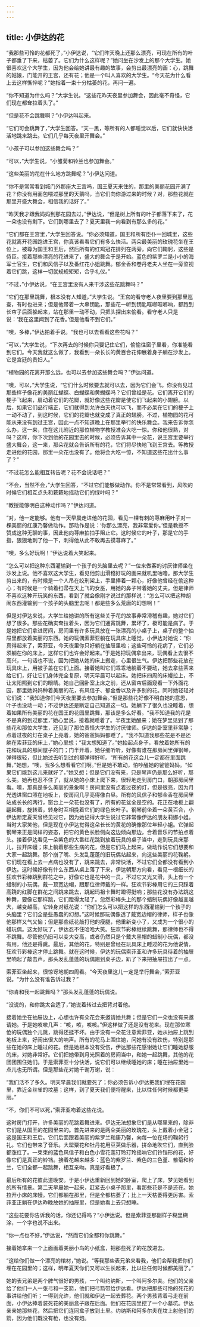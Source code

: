 ```yaml
---
---
---
```

title: 小伊达的花
---



“我那些可怜的花都死了，”小伊达说，“它们昨天晚上还那么漂亮，可现在所有的叶子都垂了下来，枯萎了。它们为什么这样呢？”她问坐在沙发上的那个大学生。她很喜欢这个大学生，因为他会给她讲最有趣的故事，会剪出最漂亮的画：心，跳舞的姑娘，门能开的王宫，还有花；他是一个叫人喜欢的大学生。“今天花为什么看上去这样憔悴呢？”她指着一束十分枯萎的花，再问一遍。

“你不知道为什么吗？”大学生说。“这些花昨天夜里参加舞会，因此毫不奇怪，它们现在都耷拉着头了。”

“但是花不会跳舞啊？”小伊达叫起来。

“它们可会跳舞了，”大学生回答。“天一黑，等所有的人都睡觉以后，它们就快快活活地跳来跳去。它们几乎每天夜里开舞会。”

“小孩子可以参加这些舞会吗？”

“可以，”大学生说，“小雏菊和铃兰也参加舞会。”

“这些美丽的花在什么地方跳舞呢？”小伊达问道。

“你不是常常看到城门外那座大王宫吗，国王夏天来住的，那里的美丽花园开满了花？你没有用面包喂过那里的天鹅吗，当它们向你游过来的时候？对，那些花就在那里开盛大舞会，相信我的话好了。”

“昨天我才跟我妈妈到那花园去过，”伊达说，“但是树上所有的叶子都落下来了，花一朵也没有剩下。它们到哪里去了？夏天里我一向看到有那么多的花。”

“它们都在王宫里，”大学生回答说。“你必须知道，国王和所有臣仆一回城里，这些花就离开花园跑进王宫，你真该看看它们有多么快活。两朵最美丽的玫瑰花坐在王位上，被尊为国王和王后，然后所有的红鸡冠花排列在两旁，向它们鞠躬，这些是侍臣。接着那些漂亮的花进来了，盛大的舞会于是开始。蓝色的紫罗兰是小小的海军士官生，它们和风信子以及番红花小姐跳舞。郁金香和卷丹老夫人坐在一旁监视着它们跳，这样一切就规规矩矩，合乎礼仪。”

“不过，”小伊达说，“在王宫里没有人来干涉这些花跳舞吗？”

“它们在那里跳舞，根本没有人知道，”大学生说。“王宫的看守老人夜里要到那里巡查，有时也进来；但是他带着一大串钥匙，那些花一听到钥匙哐啷哐啷响，都跑到长帘子后面躲起来，站在那里一动不动，只把头探出来偷看。看守老人只是说：‘我在这里闻到了花香。’但是他看不到它们。”

“噢，多棒，”伊达拍着手说。“我也可以去看看这些花吗？”

“可以，”大学生说，“下次再去的时候你只要记住它们，偷偷往窗子里看，你准能看到它们。今天我就这么做了，我看到一朵长长的黄百合花伸展着身子躺在沙发上。它是宫廷的贵妇人。”

“植物园的花离开那么远，也可以去参加这些舞会吗？”伊达问道。

“噢，可以，”大学生说，“它们什么时候要去就可以去，因为它们会飞。你没有见过那些样子像花的美丽红蝴蝶、白蝴蝶和黄蝴蝶吗？它们曾经是花。它们离开它们的梗子飞起来，扇动着它们的花瓣，就好像这些花瓣是使它们飞起来的小翅膀。以后，如果它们品行端正，它们就得到允许白天也可以飞，而不必呆在它们的梗子上一动不动了，到这时候，它们的花瓣也就变成了真正的翅膀。不过，植物园的花可能从来没有到过王宫，因此一点不知道晚上在那里举行的快乐舞会。我来告诉你怎么办，这一来，住在这儿附近的那位植物学教授准会大吃一惊。你和他很熟，对吗？这样，你下次到他的花园里去的时候，必须告诉其中一朵花，说王宫里要举行盛大舞会，这一来，那朵花就会告诉所有的花，它们将尽快地飞到王宫去。等教授走进他的花园，那里一朵花也没有了。他将会大吃一惊，不知道这些花出什么事了？”

“不过花怎么能相互转告呢？花不会说话吧？”

“不会，当然不会，”大学生回答，“不过它们能够做动作。你不是常常看到，风吹的时候它们相互点头和簌簌地摇动它们的绿叶吗？”

“教授能够明白这种动作吗？”伊达问道。

“对，他一定能够。他有一天早晨走进他的花园，看见一棵有刺的荨麻用叶子对一棵美丽的红康乃馨做动作。那动作是说：‘你那么漂亮，我非常爱你。’但是教授不赞成这种无聊的事，因此他向荨麻拍拍手阻止它。这时候它的叶子，那是它的手指，狠狠地刺了他一下，刺得他从此不敢再去摸荨麻了。”

“噢，多么好玩啊！”伊达说着大笑起来。

“怎么可以把这种东西灌输到一个孩子的头脑里去呢？”一位来做客的讨厌律师坐在沙发上说。他不喜欢这大学生，看见他剪出滑稽好玩的画来就叽里咕噜。那大学生剪出来的，有时候是一个人吊在绞刑架上，手里捧着一颗心，好像他曾经在偷这种心；有时候是一个骑着扫帚在天上飞的女巫，用她的鼻子带着她的丈夫。但是律师不喜欢这种开玩笑的东西，看到了就会像刚才说过的那样说：“怎么可以把这种胡闹东西灌输到一个孩子的头脑里去呢！都是些多么荒唐的幻想啊！”

但是对伊达来说，大学生给她讲的所有这些关于花的故事非常滑稽有趣，她对它们想了很多。那些花确实耷拉着头，因为它们通宵跳舞，累坏了，极可能是病了。于是她把它们拿进房间，房间里有许多玩具放在一张漂亮的小桌子上，桌子的整个抽屉里都放着美丽的东西。她的玩偶索菲亚躺在玩具床上睡觉，小伊达对她说：“你真得起来了，索菲亚，今天夜里你只好躺在抽屉里啦；这些可怜的花病了，它们必须躺在你的床上，这样它们也许会好起来。”于是她把玩偶拿出来，玩偶看上去很不高兴，一句话也不说，因为把她从她的床上搬走，心里很生气。伊达把那些花放在玩具床上，用被子盖在它们上面。接着她叫它们乖乖地躺着不要动，她去拿些茶来给它们，好让它们身体完全复原，明天早晨可以起床。她把床四周的床幔拉上，不让太阳照到它们的眼睛。她自己回卧室上床之前，还从窗帘后面窥看一下外面花园，那里她妈妈种着美丽的花，有风信子、郁金香以及许多别的花。同时她轻轻对它们说：“我知道你们今天夜里要去参加舞会。”但是那些花好像不明白她的意思，叶子也没动一动；不过伊达还是断定自己知道这一切。她躺下了很久也没睡着，想着如果所有美丽的花在国王的花园里跳舞，那该是多么好看。“我不知道我的花是不是真的到过那里，”她心里说，接着就睡着了。半夜里她醒来；她在梦里见到了那些花和那位大学生，还见到了那位责怪大学生的讨厌律师。伊达的卧室里非常静；点着过夜的灯在桌子上亮着，她的爸爸妈妈都睡了。“我不知道我那些花是不是还躺在索菲亚的床上，”她心里想；“我太想知道了。”她抬起点身子，看放着她所有的花和玩具的那间屋子的门；门半开着，她仔细听听，好像有谁在那房间里弹钢琴，弹得很轻，但比她过去听到过的都弹得好听。“所有的花这会儿一定都在里面跳舞，”她想，“噢，我多么想看看它们啊。”但是她不敢动，怕吵醒她的爸爸妈妈。“如果它们能到这儿来就好了，”她又想；但是它们没有来，只是琴声仍是那么好听，那么美。她再也忍不住了，就从她的小床上爬下来，很轻地走到房门口，朝那房间里看。噢，那真是多么美丽的景象啊！房间里没有点着过夜的灯，但是很亮，因为月光透进窗口照在地板上，使房间几乎亮得像白昼。所有的风信子和郁金香在房间里站成长长的两行，窗台上一朵花也没有了，所有的花盆全是空的。花正在地板上翩翩起舞，旋转着，转身时互相挽着它们的绿色长叶子。钢琴前坐着一朵黄百合，小伊达断定夏天曾经见过它，因为她记得大学生说过它非常像伊达的朋友莉娜小姐。当时大家笑他，但是现在小伊达觉得这朵长长的黄花的确像那位年轻小姐。它弹起钢琴来正是同样的姿态，把它的黄色长脸侧向这边倾向那边，合着音乐的节拍点着头。接着伊达看见一朵紫色的大番红花跳到放着玩具的桌子当中，走到玩具床那儿，拉开床幔；床上躺着那些生病的花，但是它们马上起来，做动作说它们想要和大家一起跳舞。那个崩了嘴、头发乱蓬蓬的旧玩偶站起来，向这些美丽的花鞠躬。它们现在看上去一点病也没有了，跳来跳去，非常快活，不过它们全都没有看到小伊达。这时候好像有什么东西从桌上落了下来，伊达朝那方向看，看见一根细长的狂欢节彩棒跳到群花之中，好像它也是花中的一员，不过它又光又滑，头上有一个蜡制的小玩偶，戴一顶宽边帽，跟那位律师戴的一样。狂欢节彩棒用它的三只踩着高跷的红脚在群花之间跳来跳去，跳起玛祖卡舞时蹬得挺响；那些花没有办法跳这种舞，要像它那样跳，它们蹬得太轻了。忽然彩棒头上的那个蜡制玩偶好像越变越大，越变越高，它转身对纸花说：“你们怎么可以把这样的东西灌输到一个孩子的头脑里？它们全是些愚蠢的幻想。”这时候那玩偶像透了戴宽边帽的律师，样子也像他那样又气又恼；但是那些纸花敲打他的瘦腿，他重新变小了，又成为一个很小的蜡玩偶。这太好玩了，伊达忍不住哈哈大笑。狂欢节彩棒继续跳舞，那律师也不得不跳舞。尽管他仍旧可以变大变高，或者仍然只是个戴大黑帽的蜡制小玩偶，都没有用，他还是得跳。最后，其他的花，特别是曾经在玩具床上睡过的花为他说情，狂欢节彩棒这才停止跳舞。就在这时候，伊达的玩偶索菲亚和许多玩具待着的抽屉里响起了敲击声。那头发乱蓬蓬的玩偶跑到桌子边，趴了下来把抽屉拉出了一点。

索菲亚坐起来，很惊讶地朝四周看。“今天夜里这儿一定是举行舞会，”索菲亚说。“为什么没有谁告诉过我？”

“你肯和我一起跳舞吗？”那头发乱蓬蓬的玩偶说。

“没说的，和你跳太合适了，”她说着转过去把背对着他。

接着她坐在抽屉边上，心想也许有朵花会来邀请她共舞；但是它们一朵也没有来邀请她。于是她咳嗽几声：“咳，咳，咳咳。”但这样做了还是没有花来。现在那位寒伧的玩偶独个儿跳，跳得还挺不坏。由于没有一朵花注意索菲亚，她从抽屉上跳到地板上来，好闹出很大的响声。所有的花马上围住她，问她有没有跌伤，特别是那些在她的床上睡过的花。但是她根本没有受伤，伊达那些花感谢她让它们睡她舒服的床，对她非常好。它们把她带到月光照着的房间当中，和她一起跳舞，其他的花团团围住她们。于是索菲亚十分快活，说它们可以继续睡她的床；睡在抽屉里她一点儿也无所谓。但是那些花对她千谢万谢，说：

“我们活不了多久。明天早晨我们就要死了；你必须告诉小伊达把我们埋在花园里，靠近金丝雀的坟墓；这样，到了夏天我们便将醒来，比以往任何时候都更美丽。”

“不，你们不可以死，”索菲亚吻着这些花说。

这时房门打开，许多美丽的花跳着舞进来。伊达无法想象它们是从哪里来的，除非它们是从国王的花园里来的。首先进来的是两朵美丽的玫瑰花，头上戴着小金冠；这是国王和王后。它们后面跟着美丽的紫罗兰和康乃馨，向每一位在场的鞠躬行礼。它们也带来了音乐。大罂粟花和牡丹花用豆荚做乐器，拼命地吹它们，直到脸都涨红了。一束束的蓝色风信子和白色小雪花莲玎玲玎玲摇响它们铃铛形的花，好像它们是真正的铃铛。接着花越来越多：蓝色的紫罗兰、紫色的三色堇、雏菊和铃兰，它们全都一起跳舞，相互亲吻。真是好看极了。

最后所有的花彼此道晚安。于是小伊达重新回到她的卧室，爬上了床，梦见她看到的所有情景。第二天早晨她一起来，赶紧去小桌子那里，看那些花是不是还在。她拉开小床的床幔。它们都躺在那里，但是全都枯萎了；比上一天枯萎得更厉害。索菲亚正躺在伊达昨晚放她的抽屉里，但是她看上去只想睡。

“这些花要你告诉我的话，你还记得吗？”小伊达说。但是索菲亚那副样子糊里糊涂，一个字也说不出来。

“你一点也不好，”伊达说，“然而它们全都和你跳舞。”

接着她拿来一个上面画着美丽小鸟的小纸盒，把那些死了的花放进去。

“这给你们做一个漂亮的棺材，”她说。“等我那些表兄弟来看我，他们会帮我把你们埋在花园里的；这样，明年夏天你们又可以生长起来，比以往任何时候都美丽了。”

她的表兄弟是两个脾气很好的男孩，一个叫约纳斯，一个叫阿多尔夫。他们的父亲给了他们一人一张弓和一支箭，他们把弓箭带给伊达看。伊达把那些可怜的死花的事讲给他们听；一得到允许，他们就和伊达一起去葬花。两个男孩背着弓走在前面，小伊达捧着装死花的美丽盒子跟在后面。他们在花园里挖了一个小墓坑。伊达亲亲她那些花，然后把它们连同盒子放到土里。约纳斯和阿多尔夫在坟上射他们的箭，因为他们既没有枪，也没有炮。